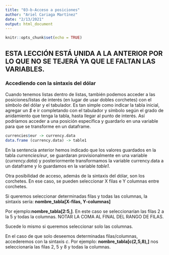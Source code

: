 ```yaml
---
title: "03-b-Acceso a posiciones"
author: "Ariel Cariaga Martínez"
date: "2/13/2021"
output: html_document
---
```


```r
knitr::opts_chunk$set(echo = TRUE)
```

## ESTA LECCIÓN ESTÁ UNIDA A LA ANTERIOR POR LO QUE NO SE TEJERÁ YA QUE LE FALTAN LAS VARIABLES.


### Accediendo con la sintaxis del dólar

Cuando tenemos listas dentro de listas, también podemos acceder a las posiciones/listas de interés (en lugar de usar dobles corchetes) con el símbolo del dólar y el tabulador. Es tan simple como indicar la tabla inicial, agregar un _$_ e ir completando con el tabulador y símbolo según el grado de anidamiento que tenga la tabla, hasta llegar al punto de interés. Así podríamos acceder a una posición específica y guardarlo en una variable para que se transforme en un dataframe.

```r
currencies$eur -> currency.data
data.frame (currency.data) -> table1
```

En la sentencia anterior hemos indicado que los valores guardados en la tabla _currencies/eur_, se guardaran provisionalmente en una variable (_currency.data_) y posteriormente transformamos la variable currency.data a un dataframe y lo guardamos en la variable _table1_.


Otra posibilidad de acceso, además de la sintaxis del dólar, son los corchetes. En ese caso, se pueden seleccionar X filas e Y columnas entre corchetes. 

Si queremos seleccionar determinadas filas y todas las columnas, la sintaxis sería: **nombre_tabla[X-filas, Y-columnas]**

Por ejemplo:**nombre_tabla[2:5,]**. En este caso se seleccionarían las filas 2 a la 5 y todas la columnas. NOTAR LA COMA AL FINAL DEL RANGO DE FILAS.

Sucede lo mismo si queremos seleccionar solo las columnas.

En el caso de que solo deseemos determinadas filas/columnas, accederemos con la sintaxis _c_. Por ejemplo: **nombre_tabla[c(2,5,8),]** nos seleccionaría las filas 2, 5 y 8 y todas la columnas.
